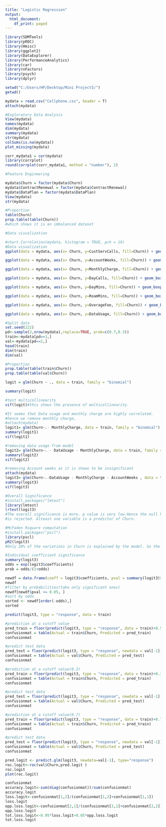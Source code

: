 ---
title: "Logistic Regression"
output:
  html_document:
    df_print: paged
---
```{r}
library(SDMTools)
library(pROC)
library(Hmisc)
library(ggplot2)
library(DataExplorer)
library(PerformanceAnalytics)
library(car)
library(nFactors)
library(psych)
library(dplyr)
```

```{r}
setwd("C:/Users/HP/Desktop/Mini Project5/")
getwd()
```

```{r}
mydata = read.csv("Cellphone.csv", header = T)
attach(mydata)
```

```{r}
#Exploratory Data Analysis
View(mydata)
names(mydata)
dim(mydata)
summary(mydata)
str(mydata)
colSums(is.na(mydata))
plot_missing(mydata)
```

```{r}
corr_mydata1 = cor(mydata)
library(corrplot)
round(corrplot(corr_mydata1, method = "number"), 2)
```

```{r}
#Feature Engineering

mydata$Churn = factor(mydata$Churn)
mydata$ContractRenewal = factor(mydata$ContractRenewal)
mydata$DataPlan = factor(mydata$DataPlan)
View(mydata)
str(mydata)
```

```{r}

#Proportion
table(Churn)
prop.table(table(Churn))
#which shows it is an imbalanced dataset
```
```{r}
#Data visualization

#chart.Correlation(mydata, histogram = TRUE, pch = 19)
#Data visualization
ggplot(data = mydata, aes(x= Churn, y=CustServCalls, fill=Churn)) + geom_boxplot()

ggplot(data = mydata, aes(x= Churn, y=AccountWeeks, fill=Churn)) + geom_boxplot()

ggplot(data = mydata, aes(x= Churn, y=MonthlyCharge, fill=Churn)) + geom_boxplot()

ggplot(data = mydata, aes(x= Churn, y=DayCalls, fill=Churn)) + geom_boxplot()

ggplot(data = mydata, aes(x= Churn, y=DayMins, fill=Churn)) + geom_boxplot()

ggplot(data = mydata, aes(x= Churn, y=RoamMins, fill=Churn)) + geom_boxplot()

ggplot(data = mydata, aes(x= Churn, y=OverageFee, fill=Churn)) + geom_boxplot()

ggplot(data = mydata, aes(x= Churn, y=DataUsage, fill=Churn)) + geom_boxplot()
```
```{r}
#Split data
set.seed(222)
pd<-sample(2,nrow(mydata),replace=TRUE, prob=c(0.7,0.3))
train<-mydata[pd==1,]
val<-mydata[pd==2,]
head(train)
dim(train)
dim(val)

#Proportion
prop.table(table(train$Churn))
prop.table(table(val$Churn))
```
```{r}
logit = glm(Churn ~ ., data = train, family = "binomial")
```

```{r}
summary(logit)
```

```{r}
#test multicollinearity
vif(logit)#this shows the presence of multicollinearity.
```

```{r}
#It seems that Data usage and monthly charge are highly correlated. 
#hence we remove monthly charge, 
#attach(mydata)
logit1= glm(Churn~.- MonthlyCharge, data = train, family = "binomial")
summary(logit1)
vif(logit1)
```
```{r}
#removing data usage from model
logit2= glm(Churn~. - DataUsage - MonthlyCharge, data = train, family = "binomial")
summary(logit2)
vif(logit2)

```

```{r}
#removing Account weeks as it is shown to be insignificant
attach(mydata)
logit3= glm(Churn~.-DataUsage - MonthlyCharge - AccountWeeks , data = train, family = "binomial")
summary(logit3)
vif(logit3)
```




```{r}
#Overall Significance
#install.packages("lmtest")
library(lmtest)
lrtest(logit3)
#The overall significance is more. p value is very low.Hence the null hypothesis
#is rejected. Alteast one variable is a predictor of Churn.
```
```{r}
#McFaden Rsquare computation
#install.packages("pscl")
library(pscl)
pR2(logit3)
#Only 20% of the variations in Churn is explained by the model. So the model is not good.
```

```{r}
#Individual coefficient significance
summary(logit3)
odds = exp(logit3$coefficients)
prob = odds/(1+odds)

newdf = data.frame(coeff = logit3$coefficients, pval = summary(logit3)$coefficients[ ,4], odds, prob)
newdf
#filter by probabilities(take only significant ones)
newdf[newdf$pval <= 0.05, ]
#sort by odds
sorted <- newdf[order(-odds),] 
sorted
```

```{r}
predict(logit3, type = "response", data = train)

```

```{r}
#prediction at a cutoff value
pred_train = floor(predict(logit3, type = "response", data = train)+0.5)
confusionmat = table(Actual = train$Churn, Predicted = pred_train)
confusionmat

#predict test data
pred_test = floor(predict(logit3, type = "response", newdata = val[-1])+0.5)
confusionmat = table(Actual = val$Churn, Predicted = pred_test)
confusionmat

```

```{r}
#prediction at a cutoff value(0.3)
pred_train = floor(predict(logit3, type = "response", data = train)+0.3)
confusionmat = table(Actual = train$Churn, Predicted = pred_train)
confusionmat

#predict test data
pred_test = floor(predict(logit3, type = "response", newdata = val[-1])+0.3)
confusionmat = table(Actual = val$Churn, Predicted = pred_test)
confusionmat
```

```{r}
#prediction at a cutoff value(0.7)
pred_train = floor(predict(logit3, type = "response", data = train)+0.7)
confusionmat = table(Actual = train$Churn, Predicted = pred_train)
confusionmat

#predict test data
pred_test = floor(predict(logit3, type = "response", newdata = val[-1])+0.7)
confusionmat = table(Actual = val$Churn, Predicted = pred_test)
confusionmat

```


```{r}
pred.logit <- predict.glm(logit3, newdata=val[-1], type="response")
roc.logit<-roc(val$Churn,pred.logit )
roc.logit
plot(roc.logit)
```


```{r}
confusionmat
accuracy.logit<-sum(diag(confusionmat))/sum(confusionmat)
accuracy.logit
loss.logit<-confusionmat[1,2]/(confusionmat[1,2]+confusionmat[1,1])
loss.logit
opp.loss.logit<-confusionmat[2,1]/(confusionmat[2,1]+confusionmat[2,2])
opp.loss.logit
tot.loss.logit<-0.95*loss.logit+0.05*opp.loss.logit
tot.loss.logit
```


